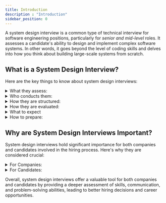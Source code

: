 ```yaml
---
title: Introduction
description : "Introduction"
sidebar_position: 0
---
```




A system design interview is a common type of technical interview for software engineering positions, particularly for *senior and mid-level* roles.
It assesses a candidate's ability to design and implement complex software systems. In other words, it goes beyond the level of coding skills and delves into how you think about building large-scale systems from scratch.

## What is a System Design Interview?

Here are the key things to know about system design interviews:

<details>
    <summary>What they assess:</summary>
    - System design interviews evaluate your ability to think critically, solve problems creatively, and communicate
    your ideas effectively. They also assess your knowledge of various system design concepts, such as scalability,
    reliability, and fault tolerance.
</details>

<details>
    <summary>Who conducts them:</summary>
    - System design interviews are typically conducted by senior engineers or engineering managers. They may also be
    conducted by a panel of interviewers, including engineers from different teams or departments.
</details>

<details>
    <summary>How they are structured:</summary>
    - System design interviews are typically structured as a series of questions and discussions. The interviewer(s)
    will ask you to design a system, such as a social media platform or an e-commerce website, and then discuss your
    design choices and trade-offs.
</details>

<details>
    <summary>How they are evaluated:</summary>
    - System design interviews are evaluated based on the quality of your design, your ability to explain your design
    choices, and your ability to handle edge cases and trade-offs.
</details>

<details>
    <summary>What to expect</summary>
    - You will typically be given a high-level problem statement, such as "Design a Twitter-like system" or "Design a
    photo-sharing app." You will then need to ask clarifying questions, brainstorm different solutions, and present your
    design to the interviewer(s). Be prepared to discuss the trade-offs of your design choices and how you would handle
    different edge cases.
</details>

<details>
    <summary>How to prepare:</summary>
    - There are many resources available to help you prepare for system design interviews, including books, online
    courses, and mock interviews. It is also important to practice your communication skills and be able to think on
    your feet.

    Here are some additional tips for preparing for a system design interview:
    - **Start with the basics:** Make sure you have a strong understanding of fundamental system design concepts, such
    as scalability, reliability, and fault tolerance.
    - **Practice different types of systems:** There are many different types of systems, so it is helpful to practice
    designing different types, such as social media platforms, e-commerce systems, and data pipelines.
    - **Focus on communication:** Be clear, concise, and articulate in your communication. Be able to explain your
    design choices in a way that is easy for the interviewer to understand.
    - **Don't be afraid to ask questions:** It is perfectly normal to ask clarifying questions during the interview.
    This shows that you are engaged in the process and that you are thinking critically about the problem.
    - **Be confident:** Even if you don't have all the answers, be confident in your approach and your ability to learn.
    With some preparation and practice, you can succeed in your system design interview.
</details>

## Why are System Design Interviews Important?
System design interviews hold significant importance for both companies and candidates involved in the hiring process. Here's why they are considered crucial:

<details>
    <summary>For Companies:</summary>
    - Assess real-world problem-solving: Unlike coding interviews that focus on specific algorithms, system design
    interviews evaluate a candidate's ability to solve complex, open-ended problems similar to those they'd encounter on
    the job. This helps companies identify individuals who can think critically, make trade-offs, and design scalable
    and efficient systems.
    - Evaluate big-picture thinking: These interviews go beyond technical skills and assess a candidate's ability to see
    the bigger picture, understand system-level constraints, and make decisions considering various factors like
    performance, reliability, and cost. This ensures companies hire individuals who can contribute strategically to
    large-scale projects.
    - Identify communication and collaboration skills: System design often involves explaining complex ideas and
    collaborating with teammates. The interview process allows companies to observe how a candidate communicates their
    design choices, addresses questions, and incorporates feedback – crucial skills for successful teamwork.
    - Predict job performance: Studies suggest a strong correlation between performance in system design interviews and
    on-the-job success, especially for senior roles. By simulating real-world design challenges, companies can make
    informed hiring decisions that translate into higher team effectiveness and project success.
</details>

<details>
    <summary>For Candidates:</summary>
    - Showcase valuable skills: System design interviews offer candidates a platform to showcase their problem-solving
    skills, technical knowledge, and ability to think creatively. This can set them apart from other applicants and
    significantly improve their chances of landing their dream job.
    - Gain valuable experience: Even if not successful in a particular interview, candidates gain valuable experience by
    practicing system design thinking, analyzing requirements, and presenting their solutions. This prepares them for
    future interviews and enhances their overall technical competency.
    - Identify areas for improvement: The feedback received during the interview process helps candidates identify areas
    where they can strengthen their skills and knowledge. This self-awareness allows them to focus their learning and
    become more competitive in the job market.
    - Understand company culture and expectations: Participating in system design interviews provides candidates with a
    glimpse into the company's culture, technical stack, and expectations for its engineers. This allows them to make
    informed decisions about whether the company aligns with their career goals and interests.
</details>

Overall, system design interviews offer a valuable tool for both companies and candidates by providing a deeper assessment of skills, communication, and problem-solving abilities, leading to better hiring decisions and career opportunities.

